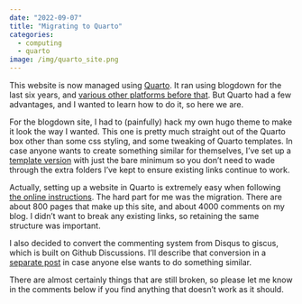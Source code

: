 ```yaml
---
date: "2022-09-07"
title: "Migrating to Quarto"
categories:
  - computing
  - quarto
image: /img/quarto_site.png
---
```


This website is now managed using [Quarto](https://quarto.org). It ran using blogdown for the last six years, and [various other platforms before that](/hyndsight/blogdown). But Quarto had a few advantages, and I wanted to learn how to do it, so here we are.

For the blogdown site, I had to (painfully) hack my own hugo theme to make it look the way I wanted. This one is pretty much straight out of the Quarto box other than some css styling, and some tweaking of Quarto templates. In case anyone wants to create something similar for themselves, I've set up a [template version](https://github.com/robjhyndman/quarto_website_template) with just the bare minimum so you don't need to wade through the extra folders I've kept to ensure existing links continue to work.

Actually, setting up a website in Quarto is extremely easy when following [the online instructions](https://quarto.org/docs/websites/). The hard part for me was the migration. There are about 800 pages that make up this site, and about 4000 comments on my blog. I didn't want to break any existing links, so retaining the same structure was important.

I also decided to convert the commenting system from Disqus to giscus, which is built on Github Discussions. I'll describe that conversion in a [separate post](giscus.qmd) in case anyone else wants to do something similar.

There are almost certainly things that are still broken, so please let me know in the comments below if you find anything that doesn't work as it should.
